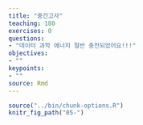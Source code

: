 ```yaml
---
title: "중간고사"
teaching: 180
exercises: 0
questions:
- "데이터 과학 에너지 절반 충전되었어요!!!"
objectives:
- ""
keypoints:
- ""
source: Rmd
---
```


```r
source("../bin/chunk-options.R")
knitr_fig_path("05-")
```


